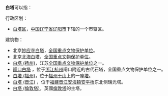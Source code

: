 {{NOT|白色巨塔}}

'''白塔'''可以指：

;行政区划：
* [[白塔区|白塔区]]，[[中华人民共和国|中国]][[辽宁省|辽宁省]][[辽阳市|辽阳市]]下辖的一个市辖区。

;建筑物：
* 北京[[妙应寺白塔|妙应寺白塔]]，[[全国重点文物保护单位|全国重点文物保护单位]]。
* 北京[[北海公园#永安寺白塔|北海白塔]]，[[全国重点文物保护单位|全国重点文物保护单位]]。
* [[白塔_(扬州)|白塔 (扬州)]]，江苏[[全国重点文物保护单位|全国重点文物保护单位]]之一。
* [[闸口白塔|闸口白塔]] ，位于[[浙江|浙江]][[杭州|杭州]]闸口附近的古代石塔，全国重点文物保护单位之一。
* [[报恩定光多宝塔|白塔 (福州)]]，位于[[福州|福州]][[于山|于山]]上的一座[[塔|塔]]。
* [[白塔_(晋江)|白塔 (晋江)]] ，位于[[福建|福建]][[晋江|晋江]][[安海镇|安海镇]][[安平桥|安平桥]]东北侧瑞光塔。
* [[白塔_(倫敦塔)|白塔 (倫敦塔)]]，英國[[倫敦塔|倫敦塔]]的主塔。

{{disambig|Cat=二字中國相關消歧義}}